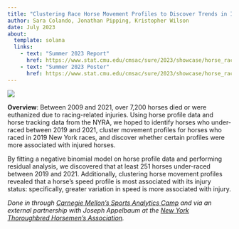```yaml
---
title: "Clustering Race Horse Movement Profiles to Discover Trends in Injured Horses"
author: Sara Colando, Jonathan Pipping, Kristopher Wilson
date: July 2023
about:
  template: solana
  links:
    - text: "Summer 2023 Report"
      href: https://www.stat.cmu.edu/cmsac/sure/2023/showcase/horse_racing/report.html
    - text: "Summer 2023 Poster"
      href: https://www.stat.cmu.edu/cmsac/sure/2023/showcase/horse_racing/poster.pdf
---
```


![](featured.png)

**Overview**: Between 2009 and 2021, over 7,200 horses died or were euthanized due to racing-related injuries. Using horse profile data and horse tracking data from the NYRA, we hoped to identify horses who under-raced between 2019 and 2021, cluster movement profiles for horses who raced in 2019 New York races, and discover whether certain profiles were more associated with injured horses.

By fitting a negative binomial model on horse profile data and performing residual analysis, we discovered that at least 251 horses under-raced between 2019 and 2021. Additionally, clustering horse movement profiles revealed that a horse's speed profile is most associated with its injury status: specifically, greater variation in speed is more associated with injury.

*Done in through [Carnegie Mellon's Sports Analytics Camp](https://www.stat.cmu.edu/cmsac/) and via an external partnership with Joseph Appelbaum at the [New York Thoroughbred Horsemen's Association](https://nytha.com).*
